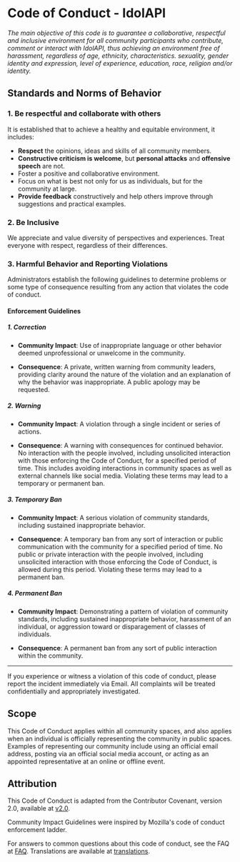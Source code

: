 # Code of Conduct - IdolAPI

*The main objective of this code is to guarantee a collaborative, respectful and inclusive environment for all community participants who contribute, comment or interact with IdolAPI, thus achieving an environment free of harassment, regardless of age, ethnicity, characteristics. sexuality, gender identity and expression, level of experience, education, race, religion and/or identity.*

## Standards and Norms of Behavior

### 1. Be respectful and collaborate with others

It is established that to achieve a healthy and equitable environment, it includes:

- **Respect** the opinions, ideas and skills of all community members.
- **Constructive criticism is welcome**, but **personal attacks** and **offensive speech** are not.
- Foster a positive and collaborative environment.
- Focus on what is best not only for us as individuals, but for the community at large.
- **Provide feedback** constructively and help others improve through suggestions and practical examples.

### 2. Be Inclusive

We appreciate and value diversity of perspectives and experiences. Treat everyone with respect, regardless of their differences.

### 3. Harmful Behavior and Reporting Violations

Administrators establish the following guidelines to determine problems or some type of consequence resulting from any action that violates the code of conduct.

#### Enforcement Guidelines

##### 1. Correction

- **Community Impact**: Use of inappropriate language or other behavior deemed
unprofessional or unwelcome in the community.

- **Consequence**: A private, written warning from community leaders, providing
clarity around the nature of the violation and an explanation of why the
behavior was inappropriate. A public apology may be requested.

##### 2. Warning

- **Community Impact**: A violation through a single incident or series
of actions.

- **Consequence**: A warning with consequences for continued behavior. No
interaction with the people involved, including unsolicited interaction with
those enforcing the Code of Conduct, for a specified period of time. This
includes avoiding interactions in community spaces as well as external channels
like social media. Violating these terms may lead to a temporary or
permanent ban.

##### 3. Temporary Ban

- **Community Impact**: A serious violation of community standards, including
sustained inappropriate behavior.

- **Consequence**: A temporary ban from any sort of interaction or public
communication with the community for a specified period of time. No public or
private interaction with the people involved, including unsolicited interaction
with those enforcing the Code of Conduct, is allowed during this period.
Violating these terms may lead to a permanent ban.

##### 4. Permanent Ban

- **Community Impact**: Demonstrating a pattern of violation of community
standards, including sustained inappropriate behavior,  harassment of an
individual, or aggression toward or disparagement of classes of individuals.

- **Consequence**: A permanent ban from any sort of public interaction within
the community.

---

If you experience or witness a violation of this code of conduct, please report the incident immediately via Email. All complaints will be treated confidentially and appropriately investigated.

## Scope

This Code of Conduct applies within all community spaces, and also applies when an individual is officially representing the community in public spaces. Examples of representing our community include using an official email address, posting via an official social media account, or acting as an appointed representative at an online or offline event.

## Attribution

This Code of Conduct is adapted from the Contributor Covenant,
version 2.0, available at [v2.0](https://www.contributor-covenant.org/version/2/0/code_of_conduct.html).

Community Impact Guidelines were inspired by Mozilla's code of conduct enforcement ladder.

For answers to common questions about this code of conduct, see the FAQ at
[FAQ](https://www.contributor-covenant.org/faq). Translations are available 
at [translations](https://www.contributor-covenant.org/translations).
